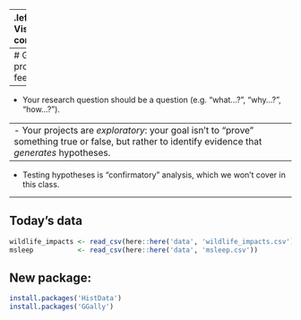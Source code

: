 
---
.leftcol[
## Visualizing coronavirus

**Choropleth maps**
- [World](https://www.nytimes.com/interactive/2020/world/coronavirus-maps.html), Robinson projection [NY Times]
- [US](https://www.newsweek.com/coronavirus-us-map-updates-more-6500-infected-across-all-50-states-new-cases-indiana-texas-1493064#slideshow/1574808), Albers projection [Newsweek]
- [US animation](https://www.nytimes.com/interactive/2020/03/20/us/coronavirus-model-us-outbreak.html), Albers projection [NY Times]

**Bubble maps**
- [US](https://www.nytimes.com/interactive/2020/us/coronavirus-us-cases.html), Albers projection [NY Times]
- [US animation](https://www.instagram.com/p/B-AZ0zsn4Rx/?igshid=1vr6xc6hppblu), Albers projection [NY Times]
]
.rightcol[
[**Make good design choices**](https://medium.com/nightingale/ten-considerations-before-you-create-another-chart-about-covid-19-27d3bd691be8)

**Static charts**
- [The Hammer and the Dance, by Tomas Pueyo](https://medium.com/@tomaspueyo/coronavirus-the-hammer-and-the-dance-be9337092b56)
- [Heatmap](https://www.npr.org/sections/health-shots/2020/03/16/816707182/map-tracking-the-spread-of-the-coronavirus-in-the-u-s), [NPR]
- [Log line charts](https://www.ft.com/coronavirus-latest), [Financial Times]

**Dashboards**
- [ArcGIS dashboard](https://coronavirus.jhu.edu/map.html), Center for Systems Science and Engineering (CSSE), Johns Hopkins U.
- [R Shiny dashboard](https://chschoenenberger.shinyapps.io/covid19_dashboard/), [Christoph Schönenberger](https://github.com/chschoenenberger/covid19_dashboard)
]
.noborder[
<center>
<img src="images/cleveland_pattern_recognition_scale.png" width=700>
</center>
]

---
# General proposal feedback

--
- Your research question should be a question (e.g. "what...?", "why...?", "how...?").

--
- Your projects are _exploratory_: your goal isn't to "prove" something true or false, but rather to identify evidence that _generates_ hypotheses.
--

- Testing hypotheses is "confirmatory" analysis, which we won't cover in this class.

---
## Today's data

```r
wildlife_impacts <- read_csv(here::here('data', 'wildlife_impacts.csv'))
msleep           <- read_csv(here::here('data', 'msleep.csv'))
```

## New package:
```r
install.packages('HistData')
install.packages('GGally')
```

